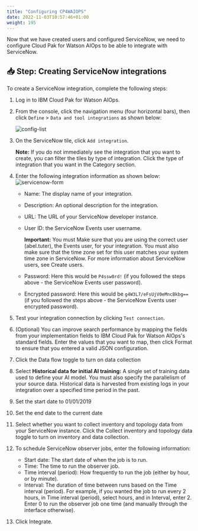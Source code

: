 ```yaml
---
title: "Configuring CP4WAIOPS"
date: 2022-11-03T10:57:46+01:00
weight: 195
---
```





Now that we have created users and configured ServiceNow, we need to configure Cloud Pak for Watson AIOps to be able to integrate with ServiceNow.


## 📥 Step: Creating ServiceNow integrations 

To create a ServiceNow integration, complete the following steps:

1. Log in to IBM Cloud Pak for Watson AIOps.
2. From the console, click the navigation menu (four horizontal bars), then click `Define` > `Data and tool integrations` as shown below:

    ![config-list](./../images/snow/define-data-integration.png)

3. On the ServiceNow tile, click `Add integration`.

    **Note:** If you do not immediately see the integration that you want to create, you can filter the tiles by type of integration. Click the type of integration that you want in the Category section.

4. Enter the following integration information as shown below:
  ![servicenow-form](./../images/snow/servicenow-form.png)

    * Name: The display name of your integration.
    * Description: An optional description for the integration.
    * URL: The URL of your ServiceNow developer instance.
    * User ID: the ServiceNow Events user username.

      **Important:** You must Make sure that you are using the correct user (abel.tuter), the Events user, for your integration. You must also make sure that the time zone set for this user matches your system time zone in ServiceNow. For more information about ServiceNow users, see Create users.

    * Password: Here this would be `P4ssw0rd!` (if you followed the steps above - the ServiceNow Events user password).

    * Encrypted password: Here this would be `g4W3L7/eFsUjV0eMncBkbg==` (if you followed the steps above - the ServiceNow Events user encrypted password).


6. Test your integration connection by clicking `Test connection`.

5. (Optional) You can improve search performance by mapping the fields from your implementation fields to IBM Cloud Pak for Watson AIOps's standard fields. Enter the values that you want to map, then click Format to ensure that you entered a valid JSON configuration.

6. Click the Data flow toggle to turn on data collection
7. Select **Historical data for initial AI training:** A single set of training data used to define your AI model. You must also specify the parallelism of your source data. Historical data is harvested from existing logs in your integration over a specified time period in the past.

8. Set the start date to 01/01/2019
9. Set the end date to the current date

7. Select whether you want to collect inventory and topology data from your ServiceNow instance. Click the Collect inventory and topology data toggle to turn on inventory and data collection.

8. To schedule ServiceNow observer jobs, enter the following information:

    * Start date: The start date of when the job is to run.
    * Time: The time to run the observer job.
    * Time interval (period): How frequently to run the job (either by hour, or by minute).
    * Interval: The duration of time between runs based on the Time interval (period). For example, if you wanted the job to run every 2 hours, in Time interval (period), select hours, and in Interval, enter 2. Enter 0 to run the observer job one time (and manually through the interface otherwise).

9. Click Integrate.



